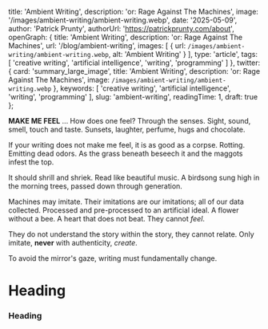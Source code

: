 
  title: 'Ambient Writing',
  description: 'or: Rage Against The Machines',
  image: '/images/ambient-writing/ambient-writing.webp',
  date: '2025-05-09',
  author: 'Patrick Prunty',
  authorUrl: 'https://patrickprunty.com/about',
  openGraph: {
    title: 'Ambient Writing',
    description: 'or: Rage Against The Machines',
    url: '/blog/ambient-writing',
    images: [
      {
        url: `/images/ambient-writing/ambient-writing.webp`,
        alt: 'Ambient Writing'
      }
    ],
    type: 'article',
    tags: [
      'creative writing',
      'artificial intelligence',
      'writing',
      'programming'
    ]
  },
  twitter: {
    card: 'summary_large_image',
    title: 'Ambient Writing',
    description: 'or: Rage Against The Machines',
    image: `/images/ambient-writing/ambient-writing.webp`
  },
  keywords: [
    'creative writing',
    'artificial intelligence',
    'writing',
    'programming'
  ],
  slug: 'ambient-writing',
  readingTime: 1,
  draft: true
};

**MAKE ME FEEL** ... How does one feel? Through the senses. Sight, sound, smell, touch and taste. Sunsets, laughter, perfume, hugs and chocolate.

If your writing does not make me feel, it is as good as a corpse. Rotting. Emitting dead odors. As the grass beneath beseech it and the maggots infest the top.

It should shrill and shriek. Read like beautiful music. A birdsong sung high in the morning trees, passed down through generation.

Machines may imitate. Their imitations are our imitations; all of our data collected. Processed and pre-processed to an artificial ideal. A flower without a bee. A heart that does not beat. They cannot _feel_.

They do not understand the story within the story, they cannot relate. Only imitate, **never** with authenticity, *create*.

To avoid the mirror's gaze, writing must fundamentally change.

# Heading


### Heading